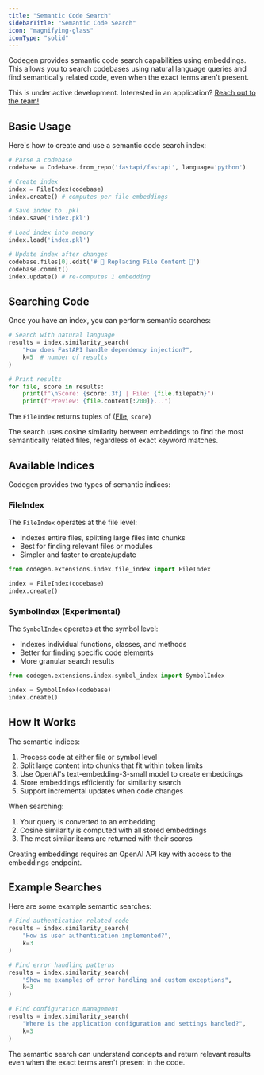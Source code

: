 ```yaml
---
title: "Semantic Code Search"
sidebarTitle: "Semantic Code Search"
icon: "magnifying-glass"
iconType: "solid"
---
```


Codegen provides semantic code search capabilities using embeddings. This allows you to search codebases using natural language queries and find semantically related code, even when the exact terms aren't present.

<Warning>This is under active development. Interested in an application? [Reach out to the team!](/introduction/about.tsx)</Warning>

## Basic Usage

Here's how to create and use a semantic code search index:

```python
# Parse a codebase
codebase = Codebase.from_repo('fastapi/fastapi', language='python')

# Create index
index = FileIndex(codebase)
index.create() # computes per-file embeddings

# Save index to .pkl
index.save('index.pkl')

# Load index into memory
index.load('index.pkl')

# Update index after changes
codebase.files[0].edit('# 🌈 Replacing File Content 🌈')
codebase.commit()
index.update() # re-computes 1 embedding
```


## Searching Code

Once you have an index, you can perform semantic searches:

```python
# Search with natural language
results = index.similarity_search(
    "How does FastAPI handle dependency injection?",
    k=5  # number of results
)

# Print results
for file, score in results:
    print(f"\nScore: {score:.3f} | File: {file.filepath}")
    print(f"Preview: {file.content[:200]}...")
```
<Tip>The `FileIndex` returns tuples of ([File](/api-reference/core/SourceFile), `score`)</Tip>

<Note>
The search uses cosine similarity between embeddings to find the most semantically related files, regardless of exact keyword matches.
</Note>

## Available Indices

Codegen provides two types of semantic indices:

### FileIndex

The `FileIndex` operates at the file level:
- Indexes entire files, splitting large files into chunks
- Best for finding relevant files or modules
- Simpler and faster to create/update

```python
from codegen.extensions.index.file_index import FileIndex

index = FileIndex(codebase)
index.create()
```

### SymbolIndex (Experimental)

The `SymbolIndex` operates at the symbol level:
- Indexes individual functions, classes, and methods
- Better for finding specific code elements
- More granular search results

```python
from codegen.extensions.index.symbol_index import SymbolIndex

index = SymbolIndex(codebase)
index.create()
```

## How It Works

The semantic indices:
1. Process code at either file or symbol level
2. Split large content into chunks that fit within token limits
3. Use OpenAI's text-embedding-3-small model to create embeddings
4. Store embeddings efficiently for similarity search
5. Support incremental updates when code changes

When searching:
1. Your query is converted to an embedding
2. Cosine similarity is computed with all stored embeddings
3. The most similar items are returned with their scores

<Warning>
Creating embeddings requires an OpenAI API key with access to the embeddings endpoint.
</Warning>

## Example Searches

Here are some example semantic searches:

```python
# Find authentication-related code
results = index.similarity_search(
    "How is user authentication implemented?",
    k=3
)

# Find error handling patterns
results = index.similarity_search(
    "Show me examples of error handling and custom exceptions",
    k=3
)

# Find configuration management
results = index.similarity_search(
    "Where is the application configuration and settings handled?",
    k=3
)
```

The semantic search can understand concepts and return relevant results even when the exact terms aren't present in the code.
